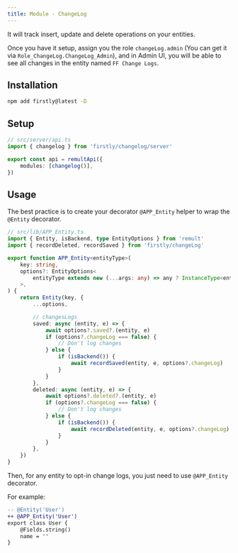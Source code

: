 ```yaml
---
title: Module - ChangeLog
---
```


It will track insert, update and delete operations on your entities.

Once you have it setup, assign you the role `changeLog.admin` (You can get it via
`Role_ChangeLog.ChangeLog_Admin`), and in Admin UI, you will be able to see all changes in the
entity named `FF Change Logs`.

## Installation

```bash
npm add firstly@latest -D
```

## Setup

```ts
// src/server/api.ts
import { changelog } from 'firstly/changelog/server'

export const api = remultApi({
	modules: [changelog()],
})
```

## Usage

The best practice is to create your decorator `@APP_Entity` helper to wrap the `@Entity` decorator.

```ts
// src/lib/APP_Entity.ts
import { Entity, isBackend, type EntityOptions } from 'remult'
import { recordDeleted, recordSaved } from 'firstly/changeLog'

export function APP_Entity<entityType>(
	key: string,
	options?: EntityOptions<
		entityType extends new (...args: any) => any ? InstanceType<entityType> : entityType
	>,
) {
	return Entity(key, {
		...options,

		// changesLogs
		saved: async (entity, e) => {
			await options?.saved?.(entity, e)
			if (options?.changeLog === false) {
				// Don't log changes
			} else {
				if (isBackend()) {
					await recordSaved(entity, e, options?.changeLog)
				}
			}
		},
		deleted: async (entity, e) => {
			await options?.deleted?.(entity, e)
			if (options?.changeLog === false) {
				// Don't log changes
			} else {
				if (isBackend()) {
					await recordDeleted(entity, e, options?.changeLog)
				}
			}
		},
	})
}
```

Then, for any entity to opt-in change logs, you just need to use `@APP_Entity` decorator.

For example:

```diff
-- @Entity('User')
++ @APP_Entity('User')
export class User {
	@Fields.string()
	name = ''
}
```
